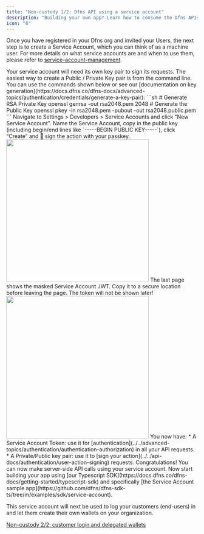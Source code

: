 ```yaml
---
title: "Non-custody 1/2: Dfns API using a service account"
description: "Building your own app? Learn how to consume the Dfns APIs using a Service Account."
icon: "6"
---
```


Once you have registered in your Dfns org and invited your Users, the next step is to create a Service Account, which you can think of as a machine user. For more details on what service accounts are and when to use them, please refer to [service-account-management](../../api-docs/authentication/service-account-management).

<Steps>
  <Step title="Prepare a key pair">
    Your service account will need its own key pair to sign its requests. The easiest way to create a Public / Private Key pair is from the command line. You can use the commands shown below or see our [documentation on key generation](https://docs.dfns.co/dfns-docs/advanced-topics/authentication/credentials/generate-a-key-pair):
    ```sh
# Generate RSA Private Key
openssl genrsa -out rsa2048.pem 2048
# Generate the Public Key
openssl pkey -in rsa2048.pem -pubout -out rsa2048.public.pem
      ```
  </Step>

  <Step title="Create the Service Account">
    Navigate to Settings > Developers > Service Accounts and click "New Service Account". Name the Service Account, copy in the public key (including begin/end lines like `-----BEGIN PUBLIC KEY-----`), click “Create” and 🔑 sign the action with your passkey.
    <img src="https://3953120539-files.gitbook.io/~/files/v0/b/gitbook-x-prod.appspot.com/o/spaces%2FtnSPOZGQ2hBmgoVWX5H6%2Fuploads%2FCfESlklcDcV1Ljkarnks%2FCapture%20d%E2%80%99e%CC%81cran%202025-07-16%20a%CC%80%2015.12.47.png?alt=media&token=cd6da4d5-5a33-48c1-a17b-8c5f7b64c303" alt="" width="375" />
  </Step>

  <Step title="Store your Service Account authentication token">
    The last page shows the masked Service Account JWT. Copy it to a secure location before leaving the page.
    <Warning>
      The token will not be shown later!
    </Warning>
    <img src="https://3953120539-files.gitbook.io/~/files/v0/b/gitbook-x-prod.appspot.com/o/spaces%2FtnSPOZGQ2hBmgoVWX5H6%2Fuploads%2FqVosPbnJnYgQ66qDLjxp%2FCapture%20d%E2%80%99e%CC%81cran%202025-07-16%20a%CC%80%2015.11.04.png?alt=media&token=9f419372-3283-4290-88ae-a308bf244850" alt="" width="375" />
  </Step>

  <Step title="Use the Service Account">
    You now have:
    * A Service Account Token: use it for [authentication](../../advanced-topics/authentication/authentication-authorization) in all your API requests.
    * A Private/Public key pair: use it to [sign your action](../../api-docs/authentication/user-action-signing) requests.
  </Step>
</Steps>

<Check>
  Congratulations! You can now make server-side API calls using your service account. Now start building your app using [our Typescript SDK](https://docs.dfns.co/dfns-docs/getting-started/typescript-sdk) and specifically [the Service Account sample app](https://github.com/dfns/dfns-sdk-ts/tree/m/examples/sdk/service-account).
</Check>

This service account will next be used to log your customers (end-users) in and let them create their own wallets on your organization.

[Non-custody 2/2: customer login and delegated wallets](./non-custody-2-2-customer-login-and-delegated-wallets)